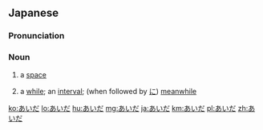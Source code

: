 ==Japanese==

===Pronunciation===
{{ja-pron}}

===Noun===
{{ja-noun}}

# {{ja-def|間}} a [[space]]
# {{ja-def|間}} a [[while]]; an [[interval]]; (when followed by [[に]]) [[meanwhile]]

[[ko:あいだ]]
[[lo:あいだ]]
[[hu:あいだ]]
[[mg:あいだ]]
[[ja:あいだ]]
[[km:あいだ]]
[[pl:あいだ]]
[[zh:あいだ]]